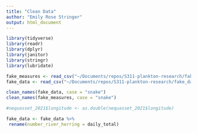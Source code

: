 ```yaml
---
title: "Clean Data"
author: "Emily Rose Stringer"
output: html_document
---
```


```r
library(tidyverse)
library(readr)
library(dplyr)
library(janitor)
library(stringr)
library(lubridate)
```

```r
fake_measures <- read_csv("~/Documents/repos/S311-plankton-research/fake_data_measures.csv")
fake_data <- read_csv("~/Documents/repos/S311-plankton-research/fake_data.csv")
```

```r
clean_names(fake_data, case = "snake")
clean_names(fake_measures, case = "snake")

```

```r
#nequasset_2021$longitude <- as.double(nequasset_2021$longitude)

```

```r
fake_data <- fake_data %>%
 rename(number_river_herring = daily_total)
```


